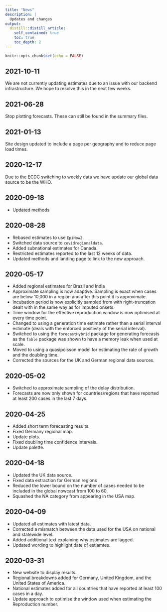 ```yaml
---
title: "News"
description: |
  Updates and changes
output:
  distill::distill_article:
    self_contained: true
    toc: true
    toc_depth: 2
---
```


```r
knitr::opts_chunk$set(echo = FALSE)
```

## 2021-10-11

We are not currently updating estimates due to an issue with our backend infrastructure. We hope to resolve this in the next few weeks.

## 2021-06-28

Stop plotting forecasts. These can still be found in the summary files.

## 2021-01-13
 
Site design updated to include a page per geography and to reduce page load times. 

## 2020-12-17

Due to the ECDC switching to weekly data we have update our global data source to be the WHO.

## 2020-09-18 

* Updated methods

## 2020-08-28

* Rebased estimates to use `EpiNow2`.
* Switched data source to `covidregionaldata`.
* Added subnational estimates for Canada.
* Restricted estimates reported to the last 12 weeks of data.
* Updated methods and landing page to link to the new approach.

## 2020-05-17

* Added regional estimates for Brazil and India
* Approximate sampling is now adaptive. Sampling is exact when cases are below 10,000 in a region and after this point it is approximate.
* Incubation period is now explicitly sampled from with right-truncation dealt with in the same way as for imputed onsets. 
* Time window for the effective reproduction window is now optimised at every time point.
* Changed to using a generation time estimate rather than a serial interval estimate (deals with the enforced positivity of the serial interval). 
* Switched to using the `forecastHybrid` package for generating forecasts as the `fable` package was shown to have a memory leak when used at scale. 
* Moved to using a quasipoisson model for estimating the rate of growth and the doubling time.
* Corrected the sources for the UK and German regional data sources.
    
## 2020-05-02

* Switched to approximate sampling of the delay distribution.
* Forecasts are now only shown for countries/regions that have reported at least 200 cases in the last 7 days. 

## 2020-04-25 

* Added short term forecasting results.
* Fixed Germany regional map.
* Update plots.
* Fixed doubling time confidence intervals.
* Update palette.

## 2020-04-18

* Updated the UK data source.
* Fixed data extraction for German regions
* Reduced the lower bound on the number of cases needed to be included in the global nowcast from 100 to 60. 
* Squashed the NA category from appearing in the USA map.

## 2020-04-09

* Updated all estimates with latest data.
* Corrected a mismatch between the data used for the USA on national and statewide level. 
* Added additional text explaining why estimates are lagged.
* Updated wording to highlight date of estiamtes.

## 2020-03-31

* New website to display results.
* Regional breakdowns added for Germany, United Kingdom, and the United States of America.
* National estimates added for all countries that have reported at least 100 cases in a day.
* Update approach to optimise the window used when estimating the Reproduction number.
